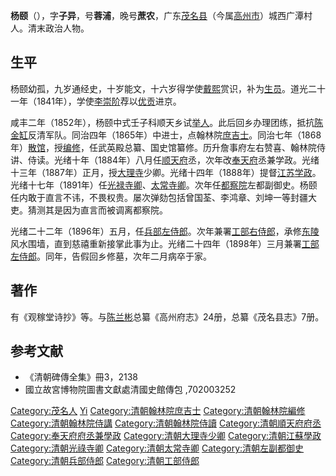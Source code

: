 '''杨颐'''（{{bd|1824年||1899年||Yang楊}}），字'''子异'''，号'''蓉浦'''，晚号'''蔗农'''，广东[[茂名县|茂名县]]（今属[[高州市|高州市]]）城西广潭村人。清末政治人物。

==生平==
杨颐幼孤，九岁通经史，十岁能文，十六岁得学使[[戴熙|戴熙]]赏识，补为[[生员|生员]]。道光二十一年（1841年），学使[[李崇阶|李崇阶]]荐以[[优贡|优贡]]进京。

咸丰二年（1852年），杨颐中式壬子科顺天乡试[[举人|举人]]。此后回乡办理团练，抵抗[[陈金缸|陈金缸]]反清军队。同治四年（1865年）中进士，点翰林院[[庶吉士|庶吉士]]。同治七年（1868年）[[散馆|散馆]]，授[[编修|编修]]，任武英殿总纂、国史馆纂修。历升詹事府左右赞喜、翰林院侍讲、侍读。光绪十年（1884年）八月任[[顺天府|顺天府]]丞，次年改[[奉天府|奉天府]]丞兼学政。光绪十三年（1887年）正月，授[[大理寺|大理寺]]少卿。光绪十四年（1888年）提督[[江苏|江苏]][[学政|学政]]。光绪十七年（1891年）任[[光禄寺卿|光禄寺卿]]、[[太常寺卿|太常寺卿]]。次年任[[都察院|都察院]]左都副御史。杨颐任内敢于直言不讳，不畏权贵。屡次弹劾包括曾国荃、李鸿章、刘坤一等封疆大吏。猜测其是因为直言而被调离都察院。

光绪二十二年（1896年）五月，任[[兵部左侍郎|兵部左侍郎]]。次年兼署[[工部右侍郎|工部右侍郎]]，承修[[清东陵|东陵]]风水围墙，直到慈禧重新接掌此事为止。光绪二十四年（1898年）三月兼署[[工部左侍郎|工部左侍郎]]。同年，告假回乡修墓，次年二月病卒于家。

==著作==
有《观稼堂诗抄》等。与[[陈兰彬|陈兰彬]]总纂《高州府志》24册，总纂《茂名县志》7册。

==参考文献==
*《清朝碑傳全集》冊3，2138
*國立故宮博物院圖書文獻處清國史館傳包 ,702003252

{{同治四年乙丑科殿試金榜}}

{{Authority control}}

{{DEFAULTSORT:Yang杨}}
[[Category:茂名人|Category:茂名人]]
[[Category:杨姓|Yi]]
[[Category:清朝翰林院庶吉士|Category:清朝翰林院庶吉士]]
[[Category:清朝翰林院編修|Category:清朝翰林院編修]]
[[Category:清朝翰林院侍講|Category:清朝翰林院侍講]]
[[Category:清朝翰林院侍讀|Category:清朝翰林院侍讀]]
[[Category:清朝順天府府丞|Category:清朝順天府府丞]]
[[Category:奉天府府丞兼學政|Category:奉天府府丞兼學政]]
[[Category:清朝大理寺少卿|Category:清朝大理寺少卿]]
[[Category:清朝江蘇學政|Category:清朝江蘇學政]]
[[Category:清朝光祿寺卿|Category:清朝光祿寺卿]]
[[Category:清朝太常寺卿|Category:清朝太常寺卿]]
[[Category:清朝左副都御史|Category:清朝左副都御史]]
[[Category:清朝兵部侍郎|Category:清朝兵部侍郎]]
[[Category:清朝工部侍郎|Category:清朝工部侍郎]]
